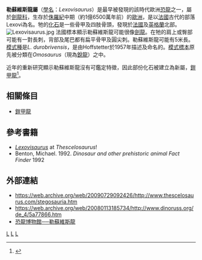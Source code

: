 {{Automatic Taxobox
| taxon = Lexovisaurus
| fossil_range = [[侏羅紀|侏羅紀]]中到晚期，{{fossilrange|165.7|latest=150.8}}
| image = Lexovisaurus limb bones.jpg
| image_caption = 勒蘇維斯龍的四肢骨頭，法國自然史博物館
| authority = Hoffstetter, 1957
| type_species = '''堡垒勒蘇維斯龍<br>''Lexovisaurus durobrivensis'''''
| type_species_authority = Hoffstetter, 1957
}}

'''勒蘇維斯龍屬'''（[[學名|學名]]：''Lexovisaurus''）是最早被發現的該時代歐洲[[恐龍|恐龍]]之一，屬於[[劍龍科|劍龍科]]，生存於[[侏羅紀|侏羅紀]]中期（約1億6500萬年前）的[[歐洲|歐洲]]，是以[[法國|法國]]古代的部落Lexovi為名。牠的[[化石|化石]]是一些骨甲及四肢骨頭，發現於[[法國|法國]]及[[英格蘭|英格蘭]]北部。
[[File:Lexovisaurus.jpg|thumb]]
法國標本顯示勒蘇維斯龍可能很像[[劍龍|劍龍]]。在牠的肩上或臀部可能有一對長刺，背部及尾巴都有扁平骨甲及圓尖刺。勒蘇維斯龍可能有5米長。[[模式種|模式種]]是''L. durobrivensis''，是由Hoffstetter於1957年描述及命名的。[[模式標本|模式標本]]原先被分類在''Omosaurus''（現為[[銳龍|銳龍]]）之中。

近年的重新研究顯示勒蘇維斯龍沒有可鑑定特徵，因此部份化石被建立為新屬，[[鎧甲龍|鎧甲龍]]<ref name=SMetal08>{{cite journal |last=Maidment |first=Susannah C.R. |coauthors=Norman, David B.; Barrett, Paul M.; and Upchurch, Paul |year=in press |title=Systematics and phylogeny of Stegosauria (Dinosauria: Ornithischia) |journal=Journal of Systematic Palaeontology  |doi=10.1017/S1477201908002459 |pages=1}}</ref>。

==相關條目==
*[[鎧甲龍|鎧甲龍]]

==參考書籍==
{{reflist}}
* [https://web.archive.org/web/20090729092426/http://www.thescelosaurus.com/stegosauria.htm ''Lexovisaurus''] at ''Thescelosaurus''!
* Benton, Michael. 1992. ''Dinosaur and other prehistoric animal Fact Finder'' 1992

==外部連結==
* https://web.archive.org/web/20090729092426/http://www.thescelosaurus.com/stegosauria.htm
* https://web.archive.org/web/20080113185734/http://www.dinoruss.org/de_4/5a77866.htm
* [https://web.archive.org/web/20071109033949/http://www.dinosaur.net.cn/museum/Lexovisaurus.htm 恐龍博物館──勒蘇維斯龍]
{{Thyreophora}}
{{Taxonbar|from=Q133863}}

[[Category:剑龙亚目|L]]
[[Category:歐洲恐龍|L]]
[[Category:侏羅紀恐龍|L]]